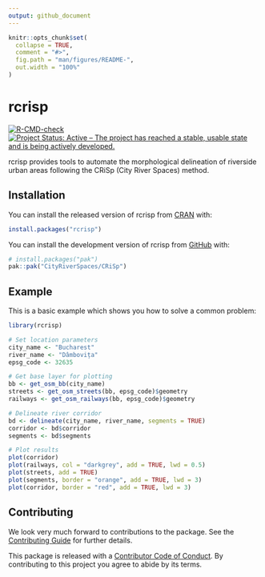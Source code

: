 ```yaml
---
output: github_document
---
```


<!-- README.md is generated from README.Rmd. Please edit that file -->

```r
knitr::opts_chunk$set(
  collapse = TRUE,
  comment = "#>",
  fig.path = "man/figures/README-",
  out.width = "100%"
)
```

# rcrisp

<!-- badges: start -->
[![R-CMD-check](https://github.com/CityRiverSpaces/CRiSp/actions/workflows/R-CMD-check.yaml/badge.svg)](https://github.com/CityRiverSpaces/CRiSp/actions/workflows/R-CMD-check.yaml)
[![Project Status: Active – The project has reached a stable, usable state and is being actively developed.](https://www.repostatus.org/badges/latest/active.svg)](https://www.repostatus.org/#active)
<!-- badges: end -->

rcrisp provides tools to automate the morphological delineation of riverside urban areas following the CRiSp (City River Spaces) method.

## Installation

You can install the released version of rcrisp from [CRAN](https://cran.r-project.org) with:

``` r
install.packages("rcrisp")
```

You can install the development version of rcrisp from [GitHub](https://github.com/) with:

``` r
# install.packages("pak")
pak::pak("CityRiverSpaces/CRiSp")
```

## Example

This is a basic example which shows you how to solve a common problem:

```r
library(rcrisp)

# Set location parameters
city_name <- "Bucharest"
river_name <- "Dâmbovița"
epsg_code <- 32635

# Get base layer for plotting
bb <- get_osm_bb(city_name)
streets <- get_osm_streets(bb, epsg_code)$geometry
railways <- get_osm_railways(bb, epsg_code)$geometry

# Delineate river corridor
bd <- delineate(city_name, river_name, segments = TRUE)
corridor <- bd$corridor
segments <- bd$segments

# Plot results
plot(corridor)
plot(railways, col = "darkgrey", add = TRUE, lwd = 0.5)
plot(streets, add = TRUE)
plot(segments, border = "orange", add = TRUE, lwd = 3)
plot(corridor, border = "red", add = TRUE, lwd = 3)
```

## Contributing

We look very much forward to contributions to the package. See the [Contributing Guide](.github/CONTRIBUTING.md) for further details.

This package is released with a [Contributor Code of Conduct](.github/CODE_OF_CONDUCT.md). By contributing to this project you agree to abide by its terms.
